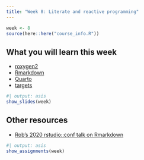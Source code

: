 ```yaml
---
title: "Week 8: Literate and reactive programming"
---
```


```r
week <- 8
source(here::here("course_info.R"))
```


## What you will learn this week

* [roxygen2](https://r-pkgs.org/man.html)
* [Rmarkdown](https://bookdown.org/yihui/rmarkdown/)
* [Quarto](https://quarto.org)
* [targets](https://books.ropensci.org/targets/)

```r
#| output: asis
show_slides(week)
```

## Other resources

* [Rob's 2020 rstudio::conf talk on Rmarkdown](https://youtu.be/_D-ux3MqGug?si=LeXPIa9K3V9N1rO_)


```r
#| output: asis
show_assignments(week)
```
